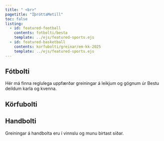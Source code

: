 ```yaml
---
title: " <br>"
pagetitle: "ÍþróttaMetill"
toc: false
listing:
  - id: featured-football
    contents: fotbolti/besta
    template: ../ejs/featured-sports.ejs
  - id: featured-basketball
    contents: korfubolti/greinar/em-kk-2025
    template: ../ejs/featured-sports.ejs
---
```


::: {.column-page}

## Fótbolti 

Hér má finna reglulega uppfærðar greiningar á leikjum og gögnum úr Bestu deildum karla og kvenna.

::: {#featured-football}
:::

## Körfubolti

::: {#featured-basketball}
:::


## Handbolti

Greiningar á handbolta eru í vinnslu og munu birtast síðar.

:::

